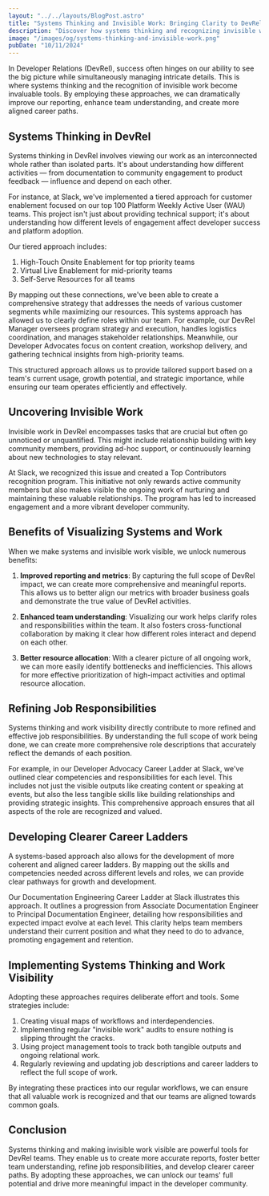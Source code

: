 ```yaml
---
layout: "../../layouts/BlogPost.astro"
title: "Systems Thinking and Invisible Work: Bringing Clarity to DevRel"
description: "Discover how systems thinking and recognizing invisible work can transform DevRel teams. Learn to improve reporting, refine roles, and create aligned career paths for greater impact."
image: "/images/og/systems-thinking-and-invisible-work.png"
pubDate: "10/11/2024"
---
```


In Developer Relations (DevRel), success often hinges on our ability to see the big picture while simultaneously managing intricate details. This is where systems thinking and the recognition of invisible work become invaluable tools. By employing these approaches, we can dramatically improve our reporting, enhance team understanding, and create more aligned career paths.

## Systems Thinking in DevRel

Systems thinking in DevRel involves viewing our work as an interconnected whole rather than isolated parts. It's about understanding how different activities — from documentation to community engagement to product feedback — influence and depend on each other.

For instance, at Slack, we've implemented a tiered approach for customer enablement focused on our top 100 Platform Weekly Active User (WAU) teams. This project isn't just about providing technical support; it's about understanding how different levels of engagement affect developer success and platform adoption.

Our tiered approach includes:

1. High-Touch Onsite Enablement for top priority teams
2. Virtual Live Enablement for mid-priority teams
3. Self-Serve Resources for all teams

By mapping out these connections, we've been able to create a comprehensive strategy that addresses the needs of various customer segments while maximizing our resources. This systems approach has allowed us to clearly define roles within our team. For example, our DevRel Manager oversees program strategy and execution, handles logistics coordination, and manages stakeholder relationships. Meanwhile, our Developer Advocates focus on content creation, workshop delivery, and gathering technical insights from high-priority teams.

This structured approach allows us to provide tailored support based on a team's current usage, growth potential, and strategic importance, while ensuring our team operates efficiently and effectively.

## Uncovering Invisible Work

Invisible work in DevRel encompasses tasks that are crucial but often go unnoticed or unquantified. This might include relationship building with key community members, providing ad-hoc support, or continuously learning about new technologies to stay relevant.

At Slack, we recognized this issue and created a Top Contributors recognition program. This initiative not only rewards active community members but also makes visible the ongoing work of nurturing and maintaining these valuable relationships. The program has led to increased engagement and a more vibrant developer community.

## Benefits of Visualizing Systems and Work

When we make systems and invisible work visible, we unlock numerous benefits:

1. **Improved reporting and metrics**: By capturing the full scope of DevRel impact, we can create more comprehensive and meaningful reports. This allows us to better align our metrics with broader business goals and demonstrate the true value of DevRel activities.

2. **Enhanced team understanding**: Visualizing our work helps clarify roles and responsibilities within the team. It also fosters cross-functional collaboration by making it clear how different roles interact and depend on each other.

3. **Better resource allocation**: With a clearer picture of all ongoing work, we can more easily identify bottlenecks and inefficiencies. This allows for more effective prioritization of high-impact activities and optimal resource allocation.

## Refining Job Responsibilities

Systems thinking and work visibility directly contribute to more refined and effective job responsibilities. By understanding the full scope of work being done, we can create more comprehensive role descriptions that accurately reflect the demands of each position.

For example, in our Developer Advocacy Career Ladder at Slack, we've outlined clear competencies and responsibilities for each level. This includes not just the visible outputs like creating content or speaking at events, but also the less tangible skills like building relationships and providing strategic insights. This comprehensive approach ensures that all aspects of the role are recognized and valued.

## Developing Clearer Career Ladders

A systems-based approach also allows for the development of more coherent and aligned career ladders. By mapping out the skills and competencies needed across different levels and roles, we can provide clear pathways for growth and development.

Our Documentation Engineering Career Ladder at Slack illustrates this approach. It outlines a progression from Associate Documentation Engineer to Principal Documentation Engineer, detailing how responsibilities and expected impact evolve at each level. This clarity helps team members understand their current position and what they need to do to advance, promoting engagement and retention.

## Implementing Systems Thinking and Work Visibility

Adopting these approaches requires deliberate effort and tools. Some strategies include:

1. Creating visual maps of workflows and interdependencies.
2. Implementing regular "invisible work" audits to ensure nothing is slipping throught the cracks.
3. Using project management tools to track both tangible outputs and ongoing relational work.
4. Regularly reviewing and updating job descriptions and career ladders to reflect the full scope of work.

By integrating these practices into our regular workflows, we can ensure that all valuable work is recognized and that our teams are aligned towards common goals.

## Conclusion

Systems thinking and making invisible work visible are powerful tools for DevRel teams. They enable us to create more accurate reports, foster better team understanding, refine job responsibilities, and develop clearer career paths. By adopting these approaches, we can unlock our teams' full potential and drive more meaningful impact in the developer community.
